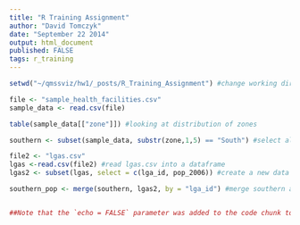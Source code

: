 ```yaml
---
title: "R Training Assignment"
author: "David Tomczyk"
date: "September 22 2014"
output: html_document
published: FALSE
tags: r_training
---
```




```r

setwd("~/qmssviz/hw1/_posts/R_Training_Assignment") #change working directory

file <- "sample_health_facilities.csv"
sample_data <- read.csv(file)

table(sample_data[["zone"]]) #looking at distribution of zones

southern <- subset(sample_data, substr(zone,1,5) == "South") #select all facilities located in the Southern zones of Nigeria

file2 <- "lgas.csv"
lgas <-read.csv(file2) #read lgas.csv into a dataframe
lgas2 <- subset(lgas, select = c(lga_id, pop_2006)) #create a new data frame that contains only columns of interest: lga_id and pop_2006

southern_pop <- merge(southern, lgas2, by = "lga_id") #merge southern and lgas together by lga_id



```

```r
##Note that the `echo = FALSE` parameter was added to the code chunk to prevent printing of the R code that generated the plot.
```


